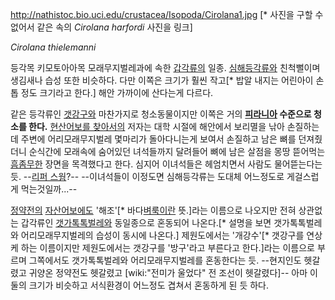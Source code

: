 http://nathistoc.bio.uci.edu/crustacea/Isopoda/Cirolana1.jpg [* 사진을 구할 수 없어서 같은 속의 ''Cirolana harfordi'' 사진을 링크]

''Cirolana thielemanni''

등각목 키모토아아목 모래무지벌레과에 속한 [[갑각류]]의 일종. [[심해등각류]]와 친척뻘이며 생김새나 습성 또한 비슷하다. 다만 이쪽은 크기가 훨씬 작고[* 밥알 내지는 어린아이 손톱 정도 크기라고 한다.] 해안 가까이에 산다는게 다르다.

같은 등각류인 [[갯강구]]와 마찬가지로 청소동물이지만 이쪽은 거의 '''[[피라니아]] 수준으로 청소를 한다.''' [[현산어보를 찾아서]]의 저자는 대학 시절에 해안에서 보리멸을 낚아 손질하는데 주변에 어리모래무지벌레 몇마리가 돌아다니는게 보여서 손질하고 남은 뼈를 던져줬더니 순식간에 모래속에 숨어있던 녀석들까지 달려들어 뼈에 남은 살점을 몽땅 뜯어먹는 [[흠좀무]]한 장면을 목격했다고 한다. 심지어 이녀석들은 헤엄치면서 사람도 물어뜯는다는 듯. --[[리퍼 스웜]]?-- --이녀석들이 이정도면 심해등각류는 도대체 어느정도로 게걸스럽게 먹는것일까...--

[[정약전]]의 [[자산어보]]에도 '해조'[* 바다[[벼룩]]이란 뜻.]라는 이름으로 나오지만 전혀 상관없는 갑각류인 [[갯가톡톡벌레]]와 동일종으로 혼동되어 나온다.[* 설명을 보면 갯가톡톡벌레와 어리모래무지벌레의 습성이 동시에 나온다.] 제원도에서는 '개강수'[* 갯강구를 연상케 하는 이름이지만 제원도에서는 갯강구를 '방구'라고 부른다고 한다.]라는 이름으로 부르며 그쪽에서도 갯가톡톡벌레와 어리모래무지벌레를 혼동한다는 듯. --현지인도 헷갈렸고 귀양온 정약전도 헷갈렸고 [wiki:"전미가 울었다" 전 조선이 헷갈렸다]-- 아마 이 둘의 크기가 비슷하고 서식환경이 어느정도 겹쳐서 혼동하게 된 듯 하다. 
